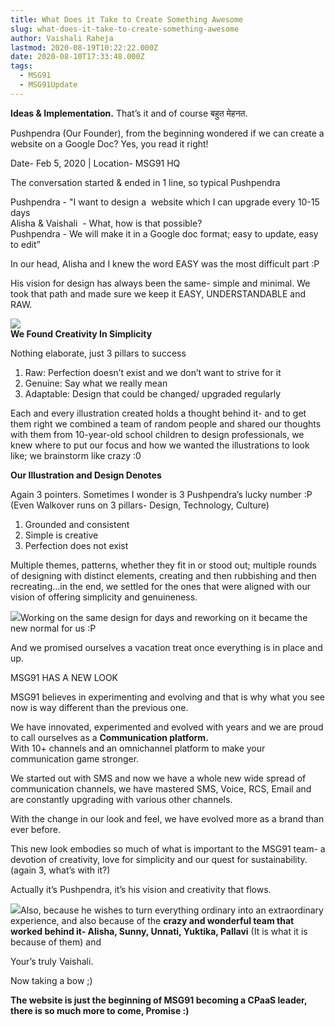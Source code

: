 ```yaml
---
title: What Does it Take to Create Something Awesome
slug: what-does-it-take-to-create-something-awesome
author: Vaishali Raheja
lastmod: 2020-08-19T10:22:22.000Z
date: 2020-08-10T17:33:48.000Z
tags:
  - MSG91 
  - MSG91Update
---
```


**Ideas & Implementation.** That’s it and of course बहुत मेहनत.  


Pushpendra (Our Founder), from the beginning wondered if we can create a website on a Google Doc? Yes, you read it right!   
  
Date- Feb 5, 2020 | Location- MSG91 HQ

The conversation started & ended in 1 line, so typical Pushpendra  


Pushpendra - "I want to design a  website which I can upgrade every 10-15 days  
Alisha & Vaishali  - What, how is that possible?  
Pushpendra - We will make it in a Google doc format; easy to update, easy to edit”  
  
In our head, Alisha and I knew the word EASY was the most difficult part :P  
  
His vision for design has always been the same- simple and minimal. We took that path and made sure we keep it EASY, UNDERSTANDABLE and RAW.  


![](https://images-msg91.s3.ap-south-1.amazonaws.com/2020/08/Web-1920---1.png)  
**We Found Creativity In Simplicity**  
  
Nothing elaborate, just 3 pillars to success

1. Raw: Perfection doesn’t exist and we don’t want to strive for it
2. Genuine: Say what we really mean
3. Adaptable: Design that could be changed/ upgraded regularly  
  
Each and every illustration created holds a thought behind it- and to get them right we combined a team of random people and shared our thoughts with them from 10-year-old school children to design professionals, we knew where to put our focus and how we wanted the illustrations to look like; we brainstorm like crazy :0

**Our Illustration and Design Denotes**  


Again 3 pointers. Sometimes I wonder is 3 Pushpendra’s lucky number :P (Even Walkover runs on 3 pillars- Design, Technology, Culture)

1. Grounded and consistent
2. Simple is creative
3. Perfection does not exist

Multiple themes, patterns, whether they fit in or stood out; multiple rounds of designing with distinct elements, creating and then rubbishing and then recreating...in the end, we settled for the ones that were aligned with our vision of offering simplicity and genuineness.  


![](https://images-msg91.s3.ap-south-1.amazonaws.com/2020/08/DOODLES.jpg)Working on the same design for days and reworking on it became the new normal for us :P

And we promised ourselves a vacation treat once everything is in place and up.  


MSG91 HAS A NEW LOOK   


MSG91 believes in experimenting and evolving and that is why what you see now is way different than the previous one.  
  
We have innovated, experimented and evolved with years and we are proud to call ourselves as a **Communication platform.**   
With 10+ channels and an omnichannel platform to make your communication game stronger.  


We started out with SMS and now we have a whole new wide spread of communication channels, we have mastered SMS, Voice, RCS, Email and are constantly upgrading with various other channels.

  
With the change in our look and feel, we have evolved more as a brand than ever before.  


This new look embodies so much of what is important to the MSG91 team- a devotion of creativity, love for simplicity and our quest for sustainability. (again 3, what’s with it?)

Actually it’s Pushpendra, it’s his vision and creativity that flows.   


![](https://images-msg91.s3.ap-south-1.amazonaws.com/2020/08/Artboard---4.jpg)Also, because he wishes to turn everything ordinary into an extraordinary experience, and also because of the **crazy and wonderful team that worked behind it- Alisha, Sunny, Unnati, Yuktika, Pallavi** (It is what it is because of them) and 

Your’s truly Vaishali.

Now taking a bow ;)  


**The website is just the beginning of MSG91 becoming a CPaaS leader, there is so much more to come, Promise :)**  
  
  


